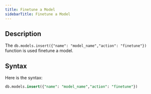 ```yaml
---
title: Finetune a Model
sidebarTitle: Finetune a Model
---
```


## Description

The `db.models.insert({"name": "model_name","action": "finetune"})` function is used finetune a model.

## Syntax

Here is the syntax:

```sql
db.models.insert({"name": "model_name","action": "finetune"})
```
